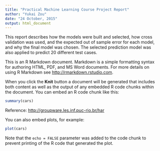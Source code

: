 ```yaml
---
title: "Practical Machine Learning Course Project Report"
author: "Yukai Zou"
date: "24 October, 2015"
output: html_document
---
```


This report describes how the models were built and selected, how cross validation was used, and the expected out of sample error for each model, and why the final model was chosen. The selected prediction model was also applied to predict 20 different test cases.

This is an R Markdown document. Markdown is a simple formatting syntax for authoring HTML, PDF, and MS Word documents. For more details on using R Markdown see <http://rmarkdown.rstudio.com>.

When you click the **Knit** button a document will be generated that includes both content as well as the output of any embedded R code chunks within the document. You can embed an R code chunk like this:

```r
summary(cars)
```

Reference:
<http://groupware.les.inf.puc-rio.br/har>

You can also embed plots, for example:

```r
plot(cars)
```

Note that the `echo = FALSE` parameter was added to the code chunk to prevent printing of the R code that generated the plot.
